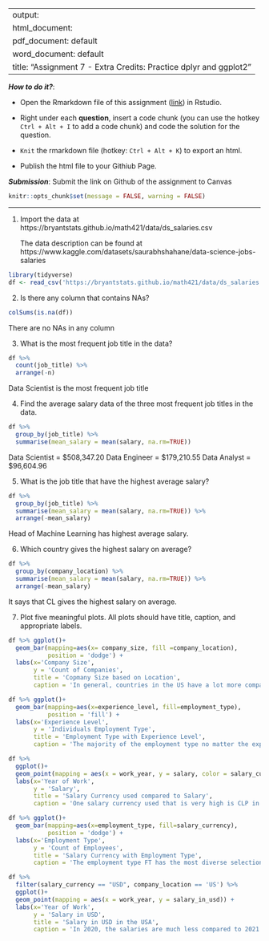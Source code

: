 
---
output: 
  html_document:
  pdf_document: default
  word_document: default
title: "Assignment 7 - Extra Credits: Practice dplyr and ggplot2"
---

***How to do it?***: 

- Open the Rmarkdown file of this assignment ([link](assignment7_extra_credits.Rmd)) in Rstudio. 

- Right under each **question**, insert  a code chunk (you can use the hotkey `Ctrl + Alt + I` to add a code chunk) and code the solution for the question. 

- `Knit` the rmarkdown file (hotkey: `Ctrl + Alt + K`) to export an html.  

-  Publish the html file to your Githiub Page. 

***Submission***: Submit the link on Github of the assignment to Canvas



```r
knitr::opts_chunk$set(message = FALSE, warning = FALSE)
```


-------

1. Import the data at https://bryantstats.github.io/math421/data/ds_salaries.csv

    The data description can be found at https://www.kaggle.com/datasets/saurabhshahane/data-science-jobs-salaries
    
```r
library(tidyverse)
df <- read_csv('https://bryantstats.github.io/math421/data/ds_salaries.csv')
```
    

2. Is there any column that contains NAs?

```r
colSums(is.na(df))
```
There are no NAs in any column

3. What is the most frequent job title in the data?  

```r
df %>% 
  count(job_title) %>% 
  arrange(-n)
```
Data Scientist is the most frequent job title

4. Find the average salary data of the three most frequent job titles in the data. 

```r
df %>%
  group_by(job_title) %>% 
  summarise(mean_salary = mean(salary, na.rm=TRUE)) 
```
Data Scientist = $508,347.20
Data Engineer = $179,210.55	
Data Analyst = $96,604.96	

5. What is the job title that have the highest average salary?

```r
df %>%
  group_by(job_title) %>% 
  summarise(mean_salary = mean(salary, na.rm=TRUE)) %>% 
  arrange(-mean_salary)
```
Head of Machine Learning has highest average salary.

6. Which country gives the highest salary on average? 

```r
df %>% 
  group_by(company_location) %>% 
  summarise(mean_salary = mean(salary, na.rm=TRUE)) %>% 
  arrange(-mean_salary)
```
It says that CL gives the highest salary on average.

7. Plot five meaningful plots. All plots should have title, caption, and appropriate labels.

```r
df %>% ggplot()+ 
  geom_bar(mapping=aes(x= company_size, fill =company_location), 
           position = 'dodge') +
  labs(x='Company Size', 
       y = 'Count of Companies',  
       title = 'Copmany Size based on Location', 
       caption = 'In general, countries in the US have a lot more companies.')
```
```r
df %>% ggplot()+ 
  geom_bar(mapping=aes(x=experience_level, fill=employment_type), 
           position = 'fill') +
  labs(x='Experience Level', 
       y = 'Individuals Employment Type',  
       title = 'Employment Type with Experience Level', 
       caption = 'The majority of the employment type no matter the experience level is FT.')
```

```r
df %>% 
  ggplot()+
  geom_point(mapping = aes(x = work_year, y = salary, color = salary_currency)) +
  labs(x='Year of Work', 
       y = 'Salary',  
       title = 'Salary Currency used compared to Salary', 
       caption = 'One salary currency used that is very high is CLP in 2021')
```
```r
df %>% ggplot()+ 
  geom_bar(mapping=aes(x=employment_type, fill=salary_currency), 
           position = 'dodge') +
  labs(x='Employment Type', 
       y = 'Count of Employees',  
       title = 'Salary Currency with Employment Type', 
       caption = 'The employment type FT has the most diverse selection of salary currency.')
```
```r
df %>% 
  filter(salary_currency == "USD", company_location == 'US') %>% 
  ggplot()+
  geom_point(mapping = aes(x = work_year, y = salary_in_usd)) +
  labs(x='Year of Work', 
       y = 'Salary in USD',  
       title = 'Salary in USD in the USA', 
       caption = 'In 2020, the salaries are much less compared to 2021 and 2022')
```

